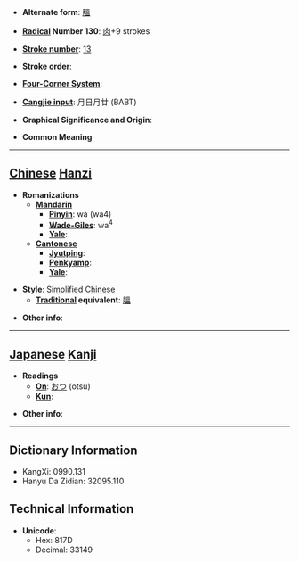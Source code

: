 * '''Alternate form''': [[膃]]

* '''[[Wiktionary:Chinese radical index| Radical]] Number 130''': [[Wiktionary:Chinese radical index 肉|肉]]+9 strokes

* '''[[Wiktionary:Chinese total strokes index|Stroke number]]''': [[Wiktionary:Chinese total strokes index 13|13]]

* '''Stroke order''': 

* '''[[Wiktionary:Chinese four corner index|Four-Corner System]]''': 

* '''[[Wiktionary:Chinese Cangjie index|Cangjie input]]''': 月日月廿 (BABT)

* '''Graphical Significance and Origin''': 

* '''Common Meaning'''

----

== [[Chinese]] [[Hanzi]] ==

* '''Romanizations'''
** '''[[Mandarin]]'''
*** '''[[Pinyin]]''': wà (wa4)
*** '''[[Wade-Giles]]''': wa<sup>4</sup>
*** '''[[Yale]]''': 
** '''[[Cantonese]]'''
*** '''[[Jyutping]]''':
*** '''[[Penkyamp]]''': 
*** '''[[Yale]]''': 

* '''Style''': [[Simplified Chinese]] 
** '''[[Traditional Chinese|Traditional]] equivalent''': [[膃]]

* '''Other info''': 

----

== [[Japanese]] [[Kanji]] ==

* '''Readings'''
** '''[[On]]''': [[おつ]] (otsu)
** '''[[Kun]]''': 

* '''Other info''':  

----

== Dictionary Information ==

* KangXi: 0990.131
* Hanyu Da Zidian: 32095.110

== Technical Information ==

* '''Unicode''':
** Hex: 817D
** Decimal: 33149
